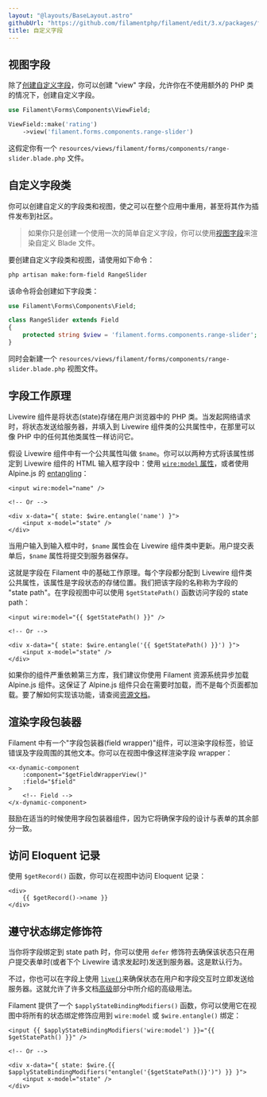 ```yaml
---
layout: "@layouts/BaseLayout.astro"
githubUrl: "https://github.com/filamentphp/filament/edit/3.x/packages/forms/docs/03-fields/19-custom.md"
title: 自定义字段
---
```


## 视图字段

除了[创建自定义字段](custom)，你可以创建 "view" 字段，允许你在不使用额外的 PHP 类的情况下，创建自定义字段。

```php
use Filament\Forms\Components\ViewField;

ViewField::make('rating')
    ->view('filament.forms.components.range-slider')
```

这假定你有一个 `resources/views/filament/forms/components/range-slider.blade.php` 文件。

## 自定义字段类

你可以创建自定义的字段类和视图，使之可以在整个应用中重用，甚至将其作为插件发布到社区。

> 如果你只是创建一个使用一次的简单自定义字段，你可以使用[视图字段](#视图字段)来渲染自定义 Blade 文件。

要创建自定义字段类和视图，请使用如下命令：

```bash
php artisan make:form-field RangeSlider
```

该命令将会创建如下字段类：

```php
use Filament\Forms\Components\Field;

class RangeSlider extends Field
{
    protected string $view = 'filament.forms.components.range-slider';
}
```

同时会新建一个 `resources/views/filament/forms/components/range-slider.blade.php` 视图文件。

## 字段工作原理

Livewire 组件是将状态(state)存储在用户浏览器中的 PHP 类。当发起网络请求时，将状态发送给服务器，并填入到 Livewire 组件类的公共属性中，在那里可以像 PHP 中的任何其他类属性一样访问它。

假设 Livewire 组件中有一个公共属性叫做 `$name`。你可以以两种方式将该属性绑定到 Livewire 组件的 HTML 输入框字段中：使用 [`wire:model` 属性](https://livewire.laravel.com/docs/properties#data-binding)，或者使用 Alpine.js 的 [entangling](https://livewire.laravel.com/docs/2.x/alpine-js#sharing-state)：

```blade
<input wire:model="name" />

<!-- Or -->

<div x-data="{ state: $wire.entangle('name') }">
    <input x-model="state" />
</div>
```

当用户输入到输入框中时，`$name` 属性会在 Livewire 组件类中更新。用户提交表单后，`$name` 属性将提交到服务器保存。

这就是字段在 Filament 中的基础工作原理。每个字段都分配到 Livewire 组件类公共属性，该属性是字段状态的存储位置。我们把该字段的名称称为字段的 "state path"。在字段视图中可以使用 `$getStatePath()` 函数访问字段的 state path：

```blade
<input wire:model="{{ $getStatePath() }}" />

<!-- Or -->

<div x-data="{ state: $wire.entangle('{{ $getStatePath() }}') }">
    <input x-model="state" />
</div>
```

如果你的组件严重依赖第三方库，我们建议你使用 Filament 资源系统异步加载 Alpine.js 组件。这保证了 Alpine.js 组件只会在需要时加载，而不是每个页面都加载。要了解如何实现该功能，请查阅[资源文档](../support/assets#异步-alpinejs-组件)。

## 渲染字段包装器

Filament 中有一个"字段包装器(field wrapper)"组件，可以渲染字段标签，验证错误及字段周围的其他文本。你可以在视图中像这样渲染字段 wrapper：

```blade
<x-dynamic-component
    :component="$getFieldWrapperView()"
    :field="$field"
>
    <!-- Field -->
</x-dynamic-component>
```

鼓励在适当的时候使用字段包装器组件，因为它将确保字段的设计与表单的其余部分一致。

## 访问 Eloquent 记录

使用 `$getRecord()` 函数，你可以在视图中访问 Eloquent 记录：

```blade
<div>
    {{ $getRecord()->name }}
</div>
```

## 遵守状态绑定修饰符

当你将字段绑定到 state path 时，你可以使用 `defer` 修饰符去确保该状态只在用户提交表单时(或者下个 Livewire 请求发起时)发送到服务器。这是默认行为。

不过，你也可以在字段上使用 [`live()`](../advanced#字段动态响应基础)来确保状态在用户和字段交互时立即发送给服务器。这就允许了许多文档[高级](../advanced)部分中所介绍的高级用法。

Filament 提供了一个 `$applyStateBindingModifiers()` 函数，你可以使用它在视图中将所有的状态绑定修饰应用到 `wire:model` 或 `$wire.entangle()` 绑定： 

```blade
<input {{ $applyStateBindingModifiers('wire:model') }}="{{ $getStatePath() }}" />

<!-- Or -->

<div x-data="{ state: $wire.{{ $applyStateBindingModifiers("entangle('{$getStatePath()}')") }} }">
    <input x-model="state" />
</div>
```
